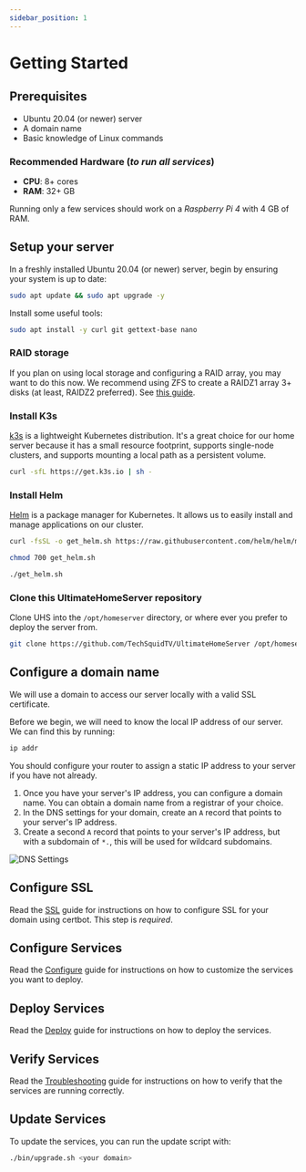 ```yaml
---
sidebar_position: 1
---
```


# Getting Started


## Prerequisites

- Ubuntu 20.04 (or newer) server
- A domain name
- Basic knowledge of Linux commands

### Recommended Hardware (_to run all services_)
- **CPU**: 8+ cores
- **RAM**: 32+ GB

Running only a few services should work on a _Raspberry Pi 4_ with 4 GB of RAM.

## Setup your server

In a freshly installed Ubuntu 20.04 (or newer) server, begin by ensuring your system is up to date:

```bash
sudo apt update && sudo apt upgrade -y
```

Install some useful tools:

```bash
sudo apt install -y curl git gettext-base nano 
```

### RAID storage

If you plan on using local storage and configuring a RAID array, you may want to do this now. We recommend using ZFS to create a RAIDZ1 array 3+ disks (at least, RAIDZ2 preferred). See [this guide](https://ubuntu.com/tutorials/setup-zfs-storage-pool#1-overview).

### Install K3s

[k3s](https://k3s.io/) is a lightweight Kubernetes distribution. It's a great choice for our home server because it has a small resource footprint, supports single-node clusters, and supports mounting a local path as a persistent volume.

```bash
curl -sfL https://get.k3s.io | sh -
```

### Install Helm

[Helm](https://helm.sh/) is a package manager for Kubernetes. It allows us to easily install and manage applications on our cluster.

```bash
curl -fsSL -o get_helm.sh https://raw.githubusercontent.com/helm/helm/main/scripts/get-helm-3
```

```bash
chmod 700 get_helm.sh
```

```bash
./get_helm.sh
```

### Clone this UltimateHomeServer repository

Clone UHS into the `/opt/homeserver` directory, or where ever you prefer to deploy the server from.

```bash
git clone https://github.com/TechSquidTV/UltimateHomeServer /opt/homeserver
```

## Configure a domain name

We will use a domain to access our server locally with a valid SSL certificate.

Before we begin, we will need to know the local IP address of our server. We can find this by running:

```bash
ip addr
```

You should configure your router to assign a static IP address to your server if you have not already.

1. Once you have your server's IP address, you can configure a domain name. You can obtain a domain name from a registrar of your choice.
2. In the DNS settings for your domain, create an `A` record that points to your server's IP address.
3. Create a second `A` record that points to your server's IP address, but with a subdomain of `*.`, this will be used for wildcard subdomains.

![DNS Settings](./img/dns_records.png)


## Configure SSL

Read the [SSL](ssl) guide for instructions on how to configure SSL for your domain using certbot. This step is _required_.

## Configure Services

Read the [Configure](configure) guide for instructions on how to customize the services you want to deploy.

## Deploy Services

Read the [Deploy](deploy) guide for instructions on how to deploy the services.

## Verify Services

Read the [Troubleshooting](/docs/troubleshooting) guide for instructions on how to verify that the services are running correctly.

## Update Services

To update the services, you can run the update script with:

```bash
./bin/upgrade.sh <your domain>
```